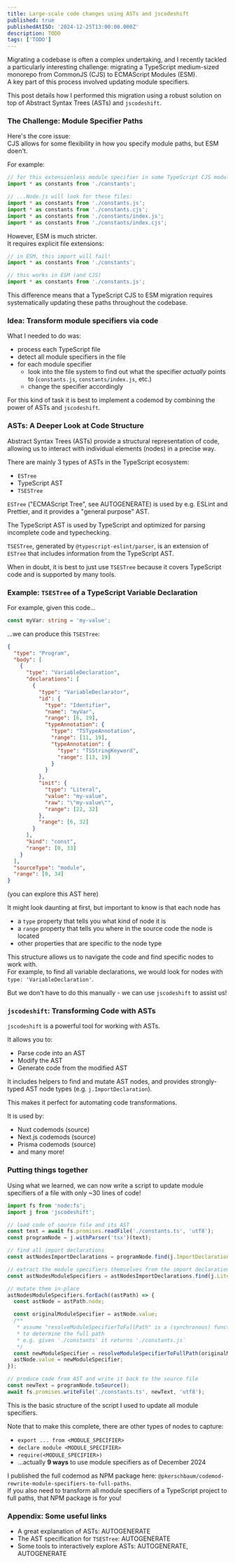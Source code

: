 ```yaml
---
title: Large-scale code changes using ASTs and jscodeshift
published: true
publishedAtISO: '2024-12-25T13:00:00.000Z'
description: TODO
tags: ['TODO']
---
```


Migrating a codebase is often a complex undertaking, and I recently tackled a particularly interesting
challenge: migrating a TypeScript medium-sized monorepo from CommonJS (CJS) to ECMAScript Modules (ESM).  
A key part of this process involved updating module specifiers.

This post details how I performed this migration using a robust solution on top of Abstract Syntax Trees (ASTs) and `jscodeshift`.

### The Challenge: Module Specifier Paths

Here's the core issue:  
CJS allows for some flexibility in how you specify module paths, but ESM doen't.

For example:

```ts
// for this extensionless module specifier in some TypeScript CJS module...
import * as constants from './constants';

// ...Node.js will look for these files:
import * as constants from './constants.js';
import * as constants from './constants.cjs';
import * as constants from './constants/index.js';
import * as constants from './constants/index.cjs';
```

However, ESM is much stricter.  
It requires explicit file extensions:

```ts
// in ESM, this import will fail!
import * as constants from './constants';

// this works in ESM (and CJS)
import * as constants from './constants.js';
```

This difference means that a TypeScript CJS to ESM migration requires systematically updating these paths
throughout the codebase.

### Idea: Transform module specifiers via code

What I needed to do was:

- process each TypeScript file
- detect all module specifiers in the file
- for each module specifier
  - look into the file system to find out what the specifier _actually_ points to (`constants.js`, `constants/index.js`, etc.)
  - change the specifier accordingly

For this kind of task it is best to implement a codemod by combining the power of ASTs and `jscodeshift`.

### ASTs: A Deeper Look at Code Structure

Abstract Syntax Trees (ASTs) provide a structural representation of code, allowing us to interact with individual elements (nodes)
in a precise way.

There are mainly 3 types of ASTs in the TypeScript ecosystem:

- `ESTree`
- TypeScript AST
- `TSESTree`

`ESTree` ("ECMAScript Tree", see <FancyAnchor href="https://github.com/estree/estree">AUTOGENERATE</FancyAnchor>) is used by e.g. ESLint and Prettier, and it provides a "general purpose" AST.

The TypeScript AST is used by TypeScript and optimized for parsing incomplete code and typechecking.

`TSESTree`, generated by <FancyAnchor href="https://typescript-eslint.io/packages/parser/">`@typescript-eslint/parser`</FancyAnchor>, is an extension of `ESTree` that includes information from the TypeScript AST.

When in doubt, it is best to just use `TSESTree` because it covers TypeScript code and is supported by many tools.

### Example: `TSESTree` of a TypeScript Variable Declaration

For example, given this code...

```ts
const myVar: string = 'my-value';
```

...we can produce this `TSESTree`:

```json
{
  "type": "Program",
  "body": [
    {
      "type": "VariableDeclaration",
      "declarations": [
        {
          "type": "VariableDeclarator",
          "id": {
            "type": "Identifier",
            "name": "myVar",
            "range": [6, 19],
            "typeAnnotation": {
              "type": "TSTypeAnnotation",
              "range": [11, 19],
              "typeAnnotation": {
                "type": "TSStringKeyword",
                "range": [13, 19]
              }
            }
          },
          "init": {
            "type": "Literal",
            "value": "my-value",
            "raw": "\"my-value\"",
            "range": [22, 32]
          },
          "range": [6, 32]
        }
      ],
      "kind": "const",
      "range": [0, 33]
    }
  ],
  "sourceType": "module",
  "range": [0, 34]
}
```

(<FancyAnchor href="https://astexplorer.net/#/gist/1f620454416fa13ce88e65d626c32816/eb0b214e68c1c19f35f3cf00e4c29fba2bc824d2">you can explore this AST here</FancyAnchor>)

It might look daunting at first, but important to know is that each node has

- a `type` property that tells you what kind of node it is
- a `range` property that tells you where in the source code the node is located
- other properties that are specific to the node type

This structure allows us to navigate the code and find specific nodes to work with.  
For example, to find all variable declarations, we would look for nodes with `type: 'VariableDeclaration'`.

But we don't have to do this manually - we can use `jscodeshift` to assist us!

### `jscodeshift`: Transforming Code with ASTs

<FancyAnchor href="https://github.com/facebook/jscodeshift">`jscodeshift`</FancyAnchor> is a
powerful tool for working with ASTs.

It allows you to:

- Parse code into an AST
- Modify the AST
- Generate code from the modified AST

It includes helpers to find and mutate AST nodes, and provides strongly-typed AST node types (e.g. `j.ImportDeclaration`).

This makes it perfect for automating code transformations.

It is used by:

- Nuxt codemods (<FancyAnchor href="https://github.com/codemod-com/codemod/blob/3c6da58be44b18c88d7ce05f3257450eabdf72e4/packages/codemod-utils/package.json#L37">source</FancyAnchor>)
- Next.js codemods (<FancyAnchor href="https://github.com/vercel/next.js/blob/8f99ab20aed876b7436fba3534fe554666a9db46/packages/next-codemod/package.json#L17">source</FancyAnchor>)
- Prisma codemods (<FancyAnchor href="https://github.com/prisma/codemods/blob/db3fea927c79ef4c48a3df3876d1724e4e451e78/package.json#L39">source</FancyAnchor>)
- and many more!

### Putting things together

Using what we learned, we can now write a script to update module specifiers of a file with only ~30 lines of code!

```ts
import fs from 'node:fs';
import j from 'jscodeshift';

// load code of source file and its AST
const text = await fs.promises.readFile('./constants.ts', 'utf8');
const programNode = j.withParser('tsx')(text);

// find all import declarations
const astNodesImportDeclarations = programNode.find(j.ImportDeclaration);

// extract the module specifiers themselves from the import declarations
const astNodesModuleSpecifiers = astNodesImportDeclarations.find(j.Literal);

// mutate them in-place
astNodesModuleSpecifiers.forEach((astPath) => {
  const astNode = astPath.node;

  const originalModuleSpecifier = astNode.value;
  /**
   * assume "resolveModuleSpecifierToFullPath" is a (synchronous) function which looks into the file system
   * to determine the full path
   * e.g. given './constants' it returns './constants.js`
   */
  const newModuleSpecifier = resolveModuleSpecifierToFullPath(originalModuleSpecifier);
  astNode.value = newModuleSpecifier;
});

// produce code from AST and write it back to the source file
const newText = programNode.toSource();
await fs.promises.writeFile('./constants.ts', newText, 'utf8');
```

This is the basic structure of the script I used to update all module specifiers.

Note that to make this complete, there are other types of nodes to capture:

- `export ... from <MODULE_SPECIFIER>`
- `declare module <MODULE_SPECIFIER>`
- `require(<MODULE_SPECIFIER>)`
- ...actually **9 ways** to use module specifiers as of December 2024

I published the full codemod as NPM package here: <FancyAnchor href="https://www.npmjs.com/package/@pkerschbaum/codemod-rewrite-module-specifiers-to-full-paths">`@pkerschbaum/codemod-rewrite-module-specifiers-to-full-paths`</FancyAnchor>.  
If you also need to transform all module specifiers of a TypeScript project to full paths, that NPM package is for you!

### Appendix: Some useful links

- A great explanation of ASTs: <FancyAnchor href="https://typescript-eslint.io/blog/asts-and-typescript-eslint/">AUTOGENERATE</FancyAnchor>
- The AST specification for `TSESTree`: <FancyAnchor href="https://typescript-eslint.io/packages/typescript-estree/ast-spec/">AUTOGENERATE</FancyAnchor>
- Some tools to interactively explore ASTs: <FancyAnchor href="https://astexplorer.net">AUTOGENERATE</FancyAnchor>, <FancyAnchor href="https://explorer.eslint.org/">AUTOGENERATE</FancyAnchor>
